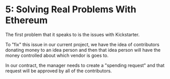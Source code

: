 # 5: Solving Real Problems With Ethereum

The first problem that it speaks to is the issues with Kickstarter.

To "fix" this issue in our current project, we have the idea of contributors donating money to an idea person and then that idea person will have the money controlled about which vendor is goes to.

In our contract, the manager needs to create a "spending request" and that request will be approved by all of the contributors.
